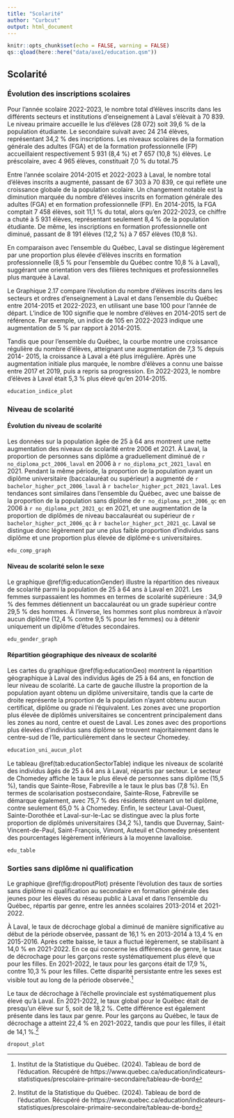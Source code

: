 ```yaml
---
title: "Scolarité"
author: "Curbcut"
output: html_document
---
```


```r
knitr::opts_chunk$set(echo = FALSE, warning = FALSE)
qs::qload(here::here("data/axe1/education.qsm"))
```

## Scolarité

### Évolution des inscriptions scolaires

<!-- Pour l'année scolaire 2022-2023, le nombre total d'élèves inscrits dans les différents secteurs et ordres d'enseignement à Laval s'élèvait à 70 839. Cette répartition se concentrait principalement au niveau primaire, qui accueillait 28 072 élèves, soit 39,6 % de la population étudiante. Le secondaire suivait avec 24 214 élèves, représentant 34,2 % des inscriptions. Les niveaux scolaires de la formation générale des adultes (FGA) et de la formation professionnelle (FP) accueillaient respectivement 5 931 (8,4 %) et 7 657 (10,8 %) élèves. Le préscolaire, avec 4 965 élèves, constituait 7,0 % du total.^[Institut de la Statistique du Québec. (2024). Tableau de bord de l'éducation. Récupéré de https://www.quebec.ca/education/indicateurs-statistiques/prescolaire-primaire-secondaire/tableau-de-bord]

Entre l'année scolaire 2014-2015 et 2022-2023 à Laval, le nombre total d'élèves inscrits a augmenté, passant de 67 303 à 70 839, ce qui reflète une croissance globale de la population scolaire, suivant l'augmentation de la population globale. Un changement notable est la diminution marquée du nombre d'élèves inscrits en formation générale des adultes (FGA) et en formation professionnelle (FP). En 2014-2015, la FGA comptait 7 458 élèves, soit 11,1 % du total, alors qu'en 2022-2023, ce chiffre a chuté à 5 931 élèves, représentant seulement 8,4 % de la population étudiante. De même, les inscriptions en formation professionnelle ont diminué, passant de 8 191 élèves (12,2 %) à 7 657 élèves (10,8 %).^[Institut de la Statistique du Québec. (2024). Tableau de bord de l'éducation. Récupéré de https://www.quebec.ca/education/indicateurs-statistiques/prescolaire-primaire-secondaire/tableau-de-bord]

En comparaison avec l'ensemble du Québec, Laval se distingue légèrement par une proportion plus élevée d'élèves inscrits en formation professionnelle (8,5 % pour le Québec contre 10,8 % à Laval), suggérant une orientation vers des filières techniques et professionnelles plus marquée à Laval.^[Institut de la Statistique du Québec. (2024). Tableau de bord de l'éducation. Récupéré de https://www.quebec.ca/education/indicateurs-statistiques/prescolaire-primaire-secondaire/tableau-de-bord]

Le graphique \@ref(fig:educationIndice) compare l'évolution du nombre d'élèves inscrits dans les secteurs et ordres d'enseignement à Laval et au Québec entre 2014-2015 et 2022-2023, en utilisant une base 100 pour l'année de départ. L'indice de 100 signifie que le nombre d'élèves en 2014-2015 sert de référence. Par exemple, un indice de 105 en 2022-2023 indique une augmentation de 5 % par rapport à 2014-2015. 

Tandis que pour l'ensemble du Québec, la courbe montre une croissance régulière du nombre d'élèves, atteignant une augmentation de `r education_eleves_var_qc` depuis 2014-2015, la croissance à Laval a été plus irrégulière. Après une augmentation initiale plus marquée, le nombre d'élèves a connu une baisse entre 2017 et 2019, puis a repris sa progression. En 2022-2023, le nombre d'élèves à Laval était `r education_eleves_var` plus élevé qu'en 2014-2015.^[Institut de la Statistique du Québec. (2024). Tableau de bord de l'éducation. Récupéré de https://www.quebec.ca/education/indicateurs-statistiques/prescolaire-primaire-secondaire/tableau-de-bord] -->

Pour l’année scolaire 2022-2023, le nombre total d’élèves inscrits dans les différents secteurs et institutions d’enseignement à Laval s’élèvait à 70 839. Le niveau primaire accueille le lus d'élèves (28 072) soit 39,6 % de la population étudiante. Le secondaire suivait avec 24 214 élèves, représentant 34,2 % des inscriptions. Les niveaux scolaires de la formation générale des adultes (FGA) et de la formation professionnelle (FP) accueillaient respectivement 5 931 (8,4 %) et 7 657 (10,8 %) élèves. Le préscolaire, avec 4 965 élèves, constituait 7,0 % du total.75

Entre l’année scolaire 2014-2015 et 2022-2023 à Laval, le nombre total d’élèves inscrits a augmenté, passant de 67 303 à 70 839, ce qui reflète une croissance globale de la population scolaire. Un changement notable est la diminution marquée du nombre d’élèves inscrits en formation générale des adultes (FGA) et en formation professionnelle (FP). En 2014-2015, la FGA comptait 7 458 élèves, soit 11,1 % du total, alors qu’en 2022-2023, ce chiffre a chuté à 5 931 élèves, représentant seulement 8,4 % de la population étudiante. De même, les inscriptions en formation professionnelle ont diminué, passant de 8 191 élèves (12,2 %) à 7 657 élèves (10,8 %).

En comparaison avec l’ensemble du Québec, Laval se distingue légèrement par une proportion plus élevée d’élèves inscrits en formation professionnelle (8,5 % pour l'ensemble du Québec contre 10,8 % à Laval), suggérant une orientation vers des filières techniques et professionnelles plus marquée à Laval.

Le Graphique 2.17 compare l’évolution du nombre d’élèves inscrits dans les secteurs et ordres d’enseignement à Laval et dans l'ensemble du Québec entre 2014-2015 et 2022-2023, en utilisant une base 100 pour l’année de départ. L’indice de 100 signifie que le nombre d’élèves en 2014-2015 sert de référence. Par exemple, un indice de 105 en 2022-2023 indique une
augmentation de 5 % par rapport à 2014-2015.

Tandis que pour l’ensemble du Québec, la courbe montre une croissance régulière du nombre d’élèves, atteignant une augmentation de 7,3 % depuis 2014- 2015, la croissance à Laval a été plus irrégulière. Après une augmentation initiale plus marquée, le nombre d’élèves a connu une baisse entre 2017 et 2019, puis a repris sa progression. En 2022-2023, le nombre d’élèves à Laval était 5,3 % plus élevé qu’en 2014-2015.

<!-- https://app.powerbi.com/view?r=eyJrIjoiODMzYTQyYTctNTc5YS00YjJmLWEzMWQtYjhjOGUzYTM1MWFmIiwidCI6IjJjZThmYzE4LWE1YjAtNDhlYy05MjAwLTI4N2E4OTA2ODkwNCJ9 -->

```r
education_indice_plot
```

### Niveau de scolarité

#### Évolution du niveau de scolarité

Les données sur la population âgée de 25 à 64 ans montrent une nette augmentation des niveaux de scolarité entre 2006 et 2021. À Laval, la proportion de personnes sans diplôme a graduellement diminué de `r no_diploma_pct_2006_laval` en 2006 à `r no_diploma_pct_2021_laval` en 2021. Pendant la même période, la proportion de la population ayant un diplôme universitaire (baccalauréat ou supérieur) a augmenté de `r bachelor_higher_pct_2006_laval` à `r bachelor_higher_pct_2021_laval`. Les tendances sont similaires dans l'ensemble du Québec, avec une baisse de la proportion de la population sans diplôme de `r no_diploma_pct_2006_qc` en 2006 à `r no_diploma_pct_2021_qc` en 2021, et une augmentation de la proportion de diplômés de niveau baccalauréat ou supérieur de `r bachelor_higher_pct_2006_qc` à `r bachelor_higher_pct_2021_qc`. Laval se distingue donc légèrement par une plus faible proportion d'individus sans diplôme et une proportion plus élevée de diplômé·e·s universitaires.

```r
edu_comp_graph
```

<!--#### Niveau de scolarité selon le genre -->

#### Niveau de scolarité selon le sexe

Le graphique \@ref(fig:educationGender) illustre la répartition des niveaux de scolarité parmi la population de 25 à 64 ans à Laval en 2021. Les femmes surpassaient les hommes en termes de scolarité supérieure : 34,9 % des femmes détiennent un baccalauréat ou un grade supérieur contre 29,5 % des hommes. À l'inverse, les hommes sont plus nombreux à n'avoir aucun diplôme (12,4 % contre 9,5 % pour les femmes) ou à détenir uniquement un diplôme d'études secondaires.

```r
edu_gender_graph
```

#### Répartition géographique des niveaux de scolarité

Les cartes du graphique \@ref(fig:educationGeo) montrent la répartition géographique à Laval des individus âgés de 25 à 64 ans, en fonction de leur niveau de scolarité. La carte de gauche illustre la proportion de la population ayant obtenu un diplôme universitaire, tandis que la carte de droite représente la proportion de la population n'ayant obtenu aucun certificat, diplôme ou grade ni l'équivalent. Les zones avec une proportion plus élevée de diplômés universitaires se concentrent principalement dans les zones au nord, centre et ouest de Laval. Les zones avec des proportions plus élevées d'individus sans diplôme se trouvent majoritairement dans le centre-sud de l'île, particulièrement dans le secteur Chomedey.

```r
education_uni_aucun_plot
```

Le tableau \@ref(tab:educationSectorTable) indique les niveaux de scolarité des individus âgés de 25 à 64 ans à Laval, répartis par secteur. Le secteur de Chomedey affiche le taux le plus élevé de personnes sans diplôme (15,5 %), tandis que Sainte-Rose, Fabreville a le taux le plus bas (7,8 %). En termes de scolarisation postsecondaire, Sainte-Rose, Fabreville se démarque également, avec 75,7 % des résidents détenant un tel diplôme, contre seulement 65,0 % à Chomedey. Enfin, le secteur Laval-Ouest, Sainte-Dorothée et Laval-sur-le-Lac se distingue avec la plus forte proportion de diplômés universitaires (34,2 %), tandis que Duvernay, Saint-Vincent-de-Paul, Saint-François, Vimont, Auteuil et Chomedey présentent des pourcentages légèrement inférieurs à la moyenne lavalloise.

```r
edu_table
```

### Sorties sans diplôme ni qualification

Le graphique \@ref(fig:dropoutPlot) présente l'évolution des taux de sorties sans diplôme ni qualification au secondaire en formation générale des jeunes pour les élèves du réseau public à Laval et dans l'ensemble du Québec, répartis par genre, entre les années scolaires 2013-2014 et 2021-2022.

À Laval, le taux de décrochage global a diminué de manière significative au début de la période observée, passant de 16,1 % en 2013-2014 à 13,4 % en 2015-2016. Après cette baisse, le taux a fluctué légèrement, se stabilisant à 14,0 % en 2021-2022. En ce qui concerne les différences de genre, le taux de décrochage pour les garçons reste systématiquement plus élevé que pour les filles. En 2021-2022, le taux pour les garçons était de 17,9 %, contre 10,3 % pour les filles. Cette disparité persistante entre les sexes est visible tout au long de la période observée.^[Institut de la Statistique du Québec. (2024). Tableau de bord de l'éducation. Récupéré de https://www.quebec.ca/education/indicateurs-statistiques/prescolaire-primaire-secondaire/tableau-de-bord]

Le taux de décrochage à l'échelle provinciale est systématiquement plus élevé qu'à Laval. En 2021-2022, le taux global pour le Québec était de presqu'un élève sur 5, soit de 18,2 %. Cette différence est également présente dans les taux par genre. Pour les garçons au Québec, le taux de décrochage a atteint 22,4 % en 2021-2022, tandis que pour les filles, il était de 14,1 %.^[Institut de la Statistique du Québec. (2024). Tableau de bord de l'éducation. Récupéré de https://www.quebec.ca/education/indicateurs-statistiques/prescolaire-primaire-secondaire/tableau-de-bord]

```r
dropout_plot
```